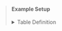 <blockQuote>
<h4>Example Setup</h4>
<details>
<summary>Table Definition</summary>

```json
{
  "TableName": "electro",
  "KeySchema": [
    {
      "AttributeName": "pk",
      "KeyType": "HASH"
    },
    {
      "AttributeName": "sk",
      "KeyType": "RANGE"
    }
  ],
  "AttributeDefinitions": [
    {
      "AttributeName": "pk",
      "AttributeType": "S"
    },
    {
      "AttributeName": "sk",
      "AttributeType": "S"
    },
    {
      "AttributeName": "gsi1pk",
      "AttributeType": "S"
    },
    {
      "AttributeName": "gsi1sk",
      "AttributeType": "S"
    }
  ],
  "GlobalSecondaryIndexes": [
    {
      "IndexName": "gsi1pk-gsi1sk-index",
      "KeySchema": [
        {
          "AttributeName": "gsi1pk",
          "KeyType": "HASH"
        },
        {
          "AttributeName": "gsi1sk",
          "KeyType": "RANGE"
        }
      ],
      "Projection": {
        "ProjectionType": "ALL"
      }
    }
  ],
  "BillingMode": "PAY_PER_REQUEST"
}
```

</details>
</blockQuote>
